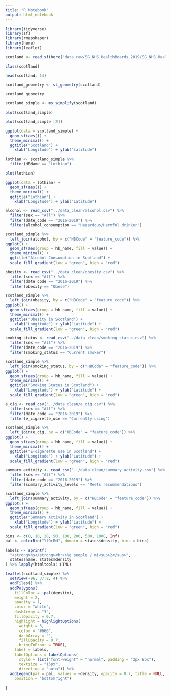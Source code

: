 ```yaml
---
title: "R Notebook"
output: html_notebook
---
```


```r
library(tidyverse)
library(sf)
library(rmapshaper)
library(here)
library(leaflet)
```

```r
scotland <- read_sf(here("data_raw/SG_NHS_HealthBoards_2019/SG_NHS_HealthBoards_2019.shp"))
```

```r
class(scotland)
```

```r
head(scotland, 14)
```

```r
scotland_geometry <- st_geometry(scotland)

scotland_geometry
```

```r
scotland_simple <- ms_simplify(scotland)
```

```r
plot(scotland_simple)
```

```r
plot(scotland_simple [2])
```

```r
ggplot(data = scotland_simple) +
  geom_sf(aes()) +
  theme_minimal() +
  ggtitle("Scotland") + 
    xlab("Longitude") + ylab("Latitude")
```

```r
lothian <- scotland_simple %>% 
  filter(HBName == "Lothian")
```

```r
plot(lothian)
```

```r
ggplot(data = lothian) +
  geom_sf(aes()) +
  theme_minimal() +
  ggtitle("Lothian") + 
    xlab("Longitude") + ylab("Latitude")
```

```r
alcohol <- read_csv("../data_clean/alcohol.csv") %>% 
  filter(sex == "All") %>% 
  filter(date_code == "2016-2019") %>% 
  filter(alcohol_consumption == "Hazardous/Harmful drinker")

scotland_simple %>% 
  left_join(alcohol, by = c("HBCode" = "feature_code")) %>% 
ggplot() +
  geom_sf(aes(group = hb_name, fill = value)) +
  theme_minimal() +
  ggtitle("Alcohol Consumption in Scotland") + 
  scale_fill_gradient(low = "green", high = "red")
```

```r
obesity <- read_csv("../data_clean/obesity.csv") %>% 
  filter(sex == "All") %>% 
  filter(date_code == "2016-2019") %>% 
  filter(obesity == "Obese")

scotland_simple %>% 
  left_join(obesity, by = c("HBCode" = "feature_code")) %>% 
ggplot() +
  geom_sf(aes(group = hb_name, fill = value)) +
  theme_minimal() +
  ggtitle("Obesity in Scotland") + 
    xlab("Longitude") + ylab("Latitude") +
  scale_fill_gradient(low = "green", high = "red")
```

```r
smoking_status <- read_csv("../data_clean/smoking_status.csv") %>% 
  filter(sex == "All") %>% 
  filter(date_code == "2016-2019") %>% 
  filter(smoking_status == "Current smoker")

scotland_simple %>% 
  left_join(smoking_status, by = c("HBCode" = "feature_code")) %>% 
ggplot() +
  geom_sf(aes(group = hb_name, fill = value)) +
  theme_minimal() +
  ggtitle("Smoking Status in Scotland") + 
    xlab("Longitude") + ylab("Latitude") +
  scale_fill_gradient(low = "green", high = "red")
```

```r
e_cig <- read_csv("../data_clean/e_cig.csv") %>% 
  filter(sex == "All") %>% 
  filter(date_code == "2016-2019") %>% 
  filter(e_cigarette_use == "Currently using")

scotland_simple %>% 
  left_join(e_cig, by = c("HBCode" = "feature_code")) %>% 
ggplot() +
  geom_sf(aes(group = hb_name, fill = value)) +
  theme_minimal() +
  ggtitle("E-cigarette use in Scotland") + 
    xlab("Longitude") + ylab("Latitude") +
  scale_fill_gradient(low = "green", high = "red")
```

```r
summary_activity <- read_csv("../data_clean/summary_activity.csv") %>% 
  filter(sex == "All") %>% 
  filter(date_code == "2016-2019") %>% 
  filter(summary_activity_levels == "Meets recommendations")

scotland_simple %>% 
  left_join(summary_activity, by = c("HBCode" = "feature_code")) %>% 
ggplot() +
  geom_sf(aes(group = hb_name, fill = value)) +
  theme_minimal() +
  ggtitle("Summary Activity in Scotland") + 
    xlab("Longitude") + ylab("Latitude") +
  scale_fill_gradient(low = "green", high = "red")
```

```r
bins <- c(0, 10, 20, 50, 100, 200, 500, 1000, Inf)
pal <- colorBin("YlOrRd", domain = states$density, bins = bins)

labels <- sprintf(
  "<strong>%s</strong><br/>%g people / mi<sup>2</sup>",
  states$name, states$density
) %>% lapply(htmltools::HTML)

leaflet(scotland_simple) %>%
  setView(-96, 37.8, 4) %>%
  addTiles() %>%
  addPolygons(
    fillColor = ~pal(density),
    weight = 2,
    opacity = 1,
    color = "white",
    dashArray = "3",
    fillOpacity = 0.7,
    highlight = highlightOptions(
      weight = 5,
      color = "#666",
      dashArray = "",
      fillOpacity = 0.7,
      bringToFront = TRUE),
    label = labels,
    labelOptions = labelOptions(
      style = list("font-weight" = "normal", padding = "3px 8px"),
      textsize = "15px",
      direction = "auto")) %>%
  addLegend(pal = pal, values = ~density, opacity = 0.7, title = NULL,
    position = "bottomright")
```
]

